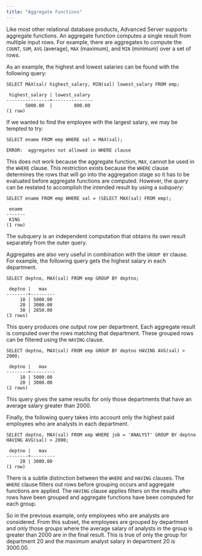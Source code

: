 ```yaml
---
title: "Aggregate Functions"
---
```


<div id="aggregate_functions" class="registered_link"></div>

Like most other relational database products, Advanced Server supports aggregate functions. An aggregate function computes a single result from multiple input rows. For example, there are aggregates to compute the `COUNT`, `SUM`, `AVG` (average), `MAX` (maximum), and `MIN` (minimum) over a set of rows.

As an example, the highest and lowest salaries can be found with the following query:

```
SELECT MAX(sal) highest_salary, MIN(sal) lowest_salary FROM emp;

 highest_salary | lowest_salary
----------------+---------------
       5000.00  |        800.00
(1 row)
```

If we wanted to find the employee with the largest salary, we may be tempted to try:

```
SELECT ename FROM emp WHERE sal = MAX(sal);

ERROR:  aggregates not allowed in WHERE clause
```

This does not work because the aggregate function, `MAX`, cannot be used in the `WHERE` clause. This restriction exists because the `WHERE` clause determines the rows that will go into the aggregation stage so it has to be evaluated before aggregate functions are computed. However, the query can be restated to accomplish the intended result by using a *subquery*:

```
SELECT ename FROM emp WHERE sal = (SELECT MAX(sal) FROM emp);

 ename
-------
 KING
(1 row)
```

The subquery is an independent computation that obtains its own result separately from the outer query.

Aggregates are also very useful in combination with the `GROUP BY` clause. For example, the following query gets the highest salary in each department.

```
SELECT deptno, MAX(sal) FROM emp GROUP BY deptno;

 deptno |   max
--------+---------
     10 | 5000.00
     20 | 3000.00
     30 | 2850.00
(3 rows)
```

This query produces one output row per department. Each aggregate result is computed over the rows matching that department. These grouped rows can be filtered using the `HAVING` clause.

```
SELECT deptno, MAX(sal) FROM emp GROUP BY deptno HAVING AVG(sal) > 2000;

 deptno |   max
--------+---------
     10 | 5000.00
     20 | 3000.00
(2 rows)
```

This query gives the same results for only those departments that have an average salary greater than 2000.

Finally, the following query takes into account only the highest paid employees who are analysts in each department.

```
SELECT deptno, MAX(sal) FROM emp WHERE job = 'ANALYST' GROUP BY deptno
HAVING AVG(sal) > 2000;

 deptno |   max
--------+---------
     20 | 3000.00
(1 row)
```

There is a subtle distinction between the `WHERE` and `HAVING` clauses. The `WHERE` clause filters out rows before grouping occurs and aggregate functions are applied. The `HAVING` clause applies filters on the results after rows have been grouped and aggregate functions have been computed for each group.

So in the previous example, only employees who are analysts are considered. From this subset, the employees are grouped by department and only those groups where the average salary of analysts in the group is greater than 2000 are in the final result. This is true of only the group for department 20 and the maximum analyst salary in department 20 is 3000.00.
